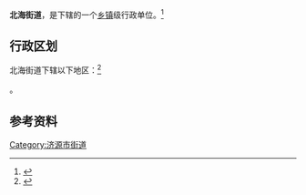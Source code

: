 {{中国乡级行政区|41/90/01/003/000}}

'''北海街道'''，是{{PRC admin/fullname|41/90/01/003/000|3}}下辖的一个[[乡镇|乡镇]]级行政单位。<ref>{{PRC admin/ref sgc|{{PRC admin/parent|41/90/01/003/000}}}}</ref>

== 行政区划 ==

北海街道下辖以下地区：<ref>{{PRC admin/ref sgc|41/90/01/003/000}}</ref>

{{PRC admin/children|41/90/01/003/000}}。

== 参考资料 ==

{{reflist}}

{{河南省济源市行政区划}}
{{河南行政区划小作品}}
[[Category:济源市街道|Category:济源市街道]]